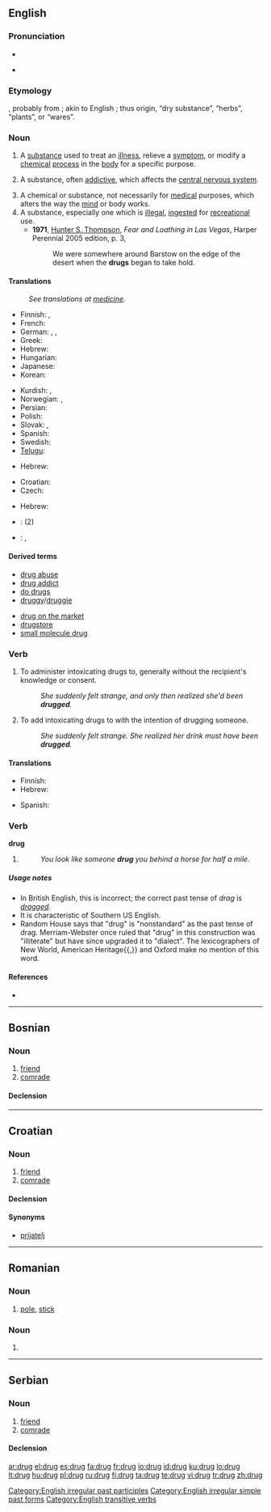 ==English==

===Pronunciation===
* {{IPA|/drʌg/}}
* {{audio|en-us-drug.ogg|Audio (US)}}
*: {{rhymes|ʌɡ}}

===Etymology===
{{F.}} {{term|drogue|lang=fr}}, probably from {{D.}} {{term|droog|lang=nl}}; akin to English {{term|dry}}; thus origin, “dry substance”, “herbs”, “plants”, or “wares”.

===Noun===
{{en-noun}}

# {{pharmacology}} A [[substance]] used to treat an [[illness]], relieve a [[symptom]], or modify a [[chemical]] [[process]] in the [[body]] for a specific purpose.
# {{pharmacology}} A substance, often [[addictive]], which affects the [[central nervous system]].
# A chemical or substance, not necessarily for [[medical]] purposes, which alters the way the [[mind]] or body works.
# A substance, especially one which is [[illegal]], [[ingest]]ed for [[recreational]] use.
#* '''1971''', [[w:Hunter S. Thompson|Hunter S. Thompson]], ''Fear and Loathing in Las Vegas'', Harper Perennial 2005 edition, p. 3,
#*: We were somewhere around Barstow on the edge of the desert when the '''drugs''' began to take hold.

====Translations====
{{trans-top|treatment for an illness}}
: ''See translations at [[medicine]].''
{{trans-mid}}
{{trans-bottom}}

{{trans-top|affecting the central nervous system}}
* Finnish: {{t+|fi|huume}}, {{t+|fi|huumausaine}}
* French: {{t+|fr|drogue|f}}
* German: {{t+|de|Droge|f}}, {{t+|de|Rauschgift|n}}, {{t+|de|Rauschmittel|n}}
* Greek: {{t+|el|ναρκωτικό|tr=narkotikó|sc=Grek}}
* Hebrew: {{t-|he|סם|m|tr=sám|sc=Hebr}}
* Hungarian: {{t+|hu|kábítószer}}
* Japanese: {{t-|ja|麻薬|tr=[[まやく]], mayaku|sc=Jpan}}
* Korean: {{t|ko|마약|tr=[[麻藥]], mayak|sc=Hang}}
{{trans-mid}}
* Kurdish: {{t+|ku|tilyak|f}}, {{t+|ku|narkotîk|f}}
* Norwegian: {{t|no|narkotikum|n}}, {{t|no|rusmiddel|n}}
* Persian: {{t-|fa|دارو|tr=dâru|sc=fa-Arab|xs=Persian}}
* Polish: {{t|pl|narkotyk}}
* Slovak: {{t-|sk|droga|f}}, {{t|sk|narkotikum|n}}
* Spanish: {{t-|es|droga|f}}
* Swedish: {{t+|sv|drog}}
* [[Telugu]]: {{t|te|మత్తుమందు|tr=mattumaMdu|sc=Telu}}
{{trans-bottom}}

{{trans-top|a substance that alters the way the mind or body works}}
* Hebrew: {{t-|he|סם|m|tr=sám|sc=Hebr}}
{{trans-mid}}
{{trans-bottom}}

{{trans-top|an illegal drug}}
* Croatian: {{t-|hr|droga|f}}
* Czech: {{t-|cs|droga|f}}
{{trans-mid}}
* Hebrew: {{t-|he|סם|m|tr=sám|sc=Hebr}}
{{trans-bottom}}

{{checktrans-top}}
* {{ttbc|Spanish}}: {{t-|es|droga|f}} (2)
* {{ttbc|Turkish}}: {{t|tr|uyusturucu ilac|f}}, {{t-|tr|narkotîk|f}}
{{trans-bottom}}

====Derived terms====
{{top2}}
* [[drug abuse]]
* [[drug addict]]
* [[do drugs]]
* [[druggy]]/[[druggie]]
{{mid2}}
* [[drug on the market]]
* [[drugstore]]
* [[small molecule drug]]
{{bottom2}}

===Verb===
{{en-verb|drug|g|ed}}

# {{transitive}} To administer intoxicating drugs to, generally without the recipient's knowledge or consent.
#: ''She suddenly felt strange, and only then realized she'd been '''drugged'''.''
# {{transitive}} To add intoxicating drugs to with the intention of drugging someone.
#: ''She suddenly felt strange.  She realized her drink must have been '''drugged'''.''

====Translations====
{{trans-top|to adminster intoxicating drugs}}
* Finnish: {{t-|fi|huumata}}
* Hebrew: {{t|he|לסמם|tr=lesamém|sc=Hebr}}
{{trans-mid}}
* Spanish: {{t-|es|drogar}}
{{trans-bottom}}

{{trans-top|to add intoxicating drugs to something}}
{{trans-mid}}
{{trans-bottom}}

===Verb===
'''drug'''

# {{context|Southern US}} {{past of|[[drag]]}}
#: ''You look like someone '''drug''' you behind a horse for half a mile.''

=====Usage notes=====
*In British English, this is incorrect; the correct past tense of ''drag'' is ''[[dragged]]''.
*It is characteristic of Southern US English.
*Random House says that "drug" is "nonstandard" as the past tense of drag. Merriam-Webster once ruled that "drug" in this construction was "illiterate" but have since upgraded it to "dialect". The lexicographers of New World, American Heritage{{,}} and Oxford make no mention of this word.

====References====
* {{R:Webster 1913}}

[[Category:Drugs| ]]
[[Category:English irregular past participles]]
[[Category:English irregular simple past forms]]
[[Category:English transitive verbs]]

----

==Bosnian==

===Noun===
{{bs-noun|g=m|drugovi}}

# [[friend]]
# [[comrade]]

====Declension====
{{bs-decl-noun
|drug|drugovi
|druga|drugova
|drugu|drugovima
|druga|drugove
|druže|drugovi
|drugom|drugovima
|drugu|drugovima
}}

----

==Croatian==

===Noun===
{{hr-noun|g=m|drugovi}}

# [[friend]]
# [[comrade]] {{i|especially in communist Yugoslavia}}

====Declension====
{{hr-decl-noun
|drug|drugovi
|druga|drugova
|drugu|drugovima
|druga|drugove
|druže|drugovi
|drugu|drugovima
|drugom|drugovima
}}

====Synonyms====
* [[prijatelj#Croatian|prijatelj]]

----

==Romanian==

===Noun===
{{ro-noun|gend=m|pl=drugi}}

# [[pole]], [[stick]]

===Noun===
{{ro-noun|gend=n|pl=druguri}}

# {{defn|Romanian}}

----

==Serbian==

===Noun===
{{sr-noun|g=m|pl=drugovi|cyr=друг}}

# [[friend]]
# [[comrade]]

====Declension====
{{sr-decl-noun
|drug|drugovi
|druga|drugova
|drugu|drugovima
|druga|drugove
|druže|drugovi
|drugom|drugovima
|drugu|drugovima
}}

[[ar:drug]]
[[el:drug]]
[[es:drug]]
[[fa:drug]]
[[fr:drug]]
[[io:drug]]
[[id:drug]]
[[ku:drug]]
[[lo:drug]]
[[lt:drug]]
[[hu:drug]]
[[pl:drug]]
[[ru:drug]]
[[fi:drug]]
[[ta:drug]]
[[te:drug]]
[[vi:drug]]
[[tr:drug]]
[[zh:drug]]